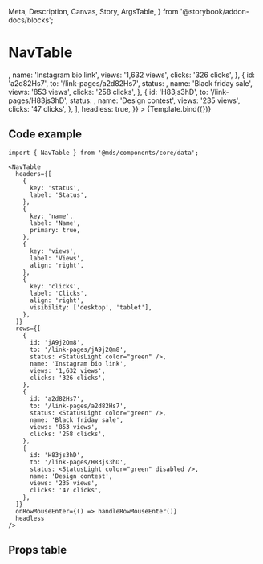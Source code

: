   Meta,
  Description,
  Canvas,
  Story,
  ArgsTable,
} from '@storybook/addon-docs/blocks';

<Meta title="Components/core/data/NavTable" component={NavTable} />

# NavTable

<Description of={NavTable} />


<Canvas withToolbar>
  <Story
    name="Link pages"
    args={{
      headers: [
        {
          key: 'status',
          label: 'Status',
        },
        {
          key: 'name',
          label: 'Name',
          primary: true,
        },
        {
          key: 'views',
          label: 'Views',
          align: 'right',
        },
        {
          key: 'clicks',
          label: 'Clicks',
          align: 'right',
          visibility: ['desktop', 'tablet'],
        },
      ],
      rows: [
        {
          id: 'jA9j2Qm8',
          to: '/link-pages/jA9j2Qm8',
          status: <StatusLight color="green" />,
          name: 'Instagram bio link',
          views: '1,632 views',
          clicks: '326 clicks',
        },
        {
          id: 'a2d82Hs7',
          to: '/link-pages/a2d82Hs7',
          status: <StatusLight color="green" />,
          name: 'Black friday sale',
          views: '853 views',
          clicks: '258 clicks',
        },
        {
          id: 'H83js3hD',
          to: '/link-pages/H83js3hD',
          status: <StatusLight color="green" disabled />,
          name: 'Design contest',
          views: '235 views',
          clicks: '47 clicks',
        },
      ],
      headless: true,
    }}
  >
    {Template.bind({})}
  </Story>
</Canvas>

## Code example

```tsx
import { NavTable } from '@mds/components/core/data';
```

```tsx
<NavTable
  headers={[
    {
      key: 'status',
      label: 'Status',
    },
    {
      key: 'name',
      label: 'Name',
      primary: true,
    },
    {
      key: 'views',
      label: 'Views',
      align: 'right',
    },
    {
      key: 'clicks',
      label: 'Clicks',
      align: 'right',
      visibility: ['desktop', 'tablet'],
    },
  ]}
  rows={[
    {
      id: 'jA9j2Qm8',
      to: '/link-pages/jA9j2Qm8',
      status: <StatusLight color="green" />,
      name: 'Instagram bio link',
      views: '1,632 views',
      clicks: '326 clicks',
    },
    {
      id: 'a2d82Hs7',
      to: '/link-pages/a2d82Hs7',
      status: <StatusLight color="green" />,
      name: 'Black friday sale',
      views: '853 views',
      clicks: '258 clicks',
    },
    {
      id: 'H83js3hD',
      to: '/link-pages/H83js3hD',
      status: <StatusLight color="green" disabled />,
      name: 'Design contest',
      views: '235 views',
      clicks: '47 clicks',
    },
  ]}
  onRowMouseEnter={() => handleRowMouseEnter()}
  headless
/>
```

## Props table

<ArgsTable of={NavTable} />
